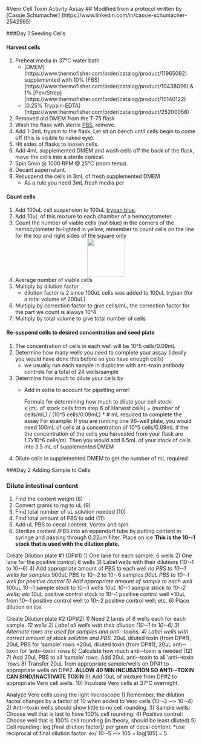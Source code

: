 #Vero Cell Toxin Activity Assay 
## Modified from a protocol written by [Cassie Schumacher] (https://www.linkedin.com/in/cassie-schumacher-2542595)

###Day 1 Seeding Cells

#### Harvest cells
1. Preheat media in 37°C water bath
	* [DMEM] (https://www.thermofisher.com/order/catalog/product/11965092) supplemented with 10% [FBS] (https://www.thermofisher.com/order/catalog/product/10438026) & 1% [Pen/Strep] (https://www.thermofisher.com/order/catalog/product/15140122)
	* [0.25% Trypsin-EDTA] (https://www.thermofisher.com/order/catalog/product/25200056)
2. Removed old DMEM from  the T‐75 flask 
3. Wash the flask with sterile [PBS](https://www.thermofisher.com/order/catalog/product/10010023), remove.
3. Add 1-2mL trypsin to the flask. Let sit on bench until cells begin to come off (this is visible to naked eye).
4. Hit sides of flasks to loosen cells. 
5. Add 4mL supplemented DMEM and wash cells off the back of the flask, move the cells into a sterile conical.
5. Spin 5min @ 1000 RPM @ 25°C (room temp).
5. Decant supernatant.
6. Resuspend the cells in 3mL of fresh supplemented DMEM
	+ As a rule you need 3mL fresh media per 

#### Count cells
1.	Add 100uL cell suspension to 100uL [trypan blue](https://www.thermofisher.com/order/catalog/product/15250061).
2.	Add 10uL of this mixture to each chamber of a hemocytometer.
3. Count the number of viable cells (not blue) in the corners of the hemocytometer hi-lighted in yellow, remember to count cells on the line for the top and right sides of the square only 
<div style="text-align:center"><img src ="https://raw.githubusercontent.com/jlleslie/Intraspecific_Competition/master/images/hemocytometer%20.jpg?token=AJ8FtmENFoUvGmGF60p-ObMPR70sglj9ks5XoJiRwA%3D%3D" width="100" height="100" /></div> 
4.	Average number of viable cells
5.	Multiply by dilution factor 
	+ dilution factor is 2 since 100uL cells was added to 100uL trypan (for a total volume of 200uL)
6.	Multiply by correction factor to give cells/mL, the correction factor for the part we count is always 10^4
7.	Multiply by total volume to give total number of cells

#### Re-suspend cells to desired concentration and seed plate 
1. The concentration of cells in each well will be 10^5 cells/0.09mL 
2. Determine how many wells you need  to complete your assay (ideally you would have done this before so you have enough cells)
	+ we usually run each sample in duplicate with anti-toxin antibody controls for a total of 24 wells/sample
3.	Determine how much to dilute your cells by 
 	+ Add in extra to account for pipetting error! 
 
	
		Formula for determining how much to dilute your cell stock:   
		x (mL of stock cells from step 6 of Harvest cells) = (number of cells/mL) / (10^5 cells/0.09mL) * # mL required to complete the assay 
		For example: If you are running one 96-well plate, you would need  100mL of cells at a concentration of 10^5 cells/0.09mL 
		if the the concentration of the cells you harvested from your flask are 1.7x10^6 cells/mL 
		Then you would add 6.5mL of your stock of cells into 3.5 mL of supplemented DMEM 
 	
3.	Dilute cells in supplemented DMEM to get the number of mL required 


###Day 2 Adding Sample to Cells 

### Dilute intestinal content 
1)	Find the content weight (8)
2)	Convert grams to mg to uL (9)
3)	Find total number of uL solution needed (10)
4)	Find total amount of PBS to add (11):
5)	Add uL PBS to cecal content. Vortex and spin.
6)	Sterilize content /PBS into an eppendorf tube by putting content in syringe and passing through 0.22um filter. Place on ice
**This is the 10-­‐1 stock that is used with the dilution plate.**

Create Dilution plate #1 (DP#1)
1)	One lane for each sample; 6 wells
2)	One lane for the positive control; 6 wells
3)	Label wells with their dilutions (10-­‐1  to 10-­‐6)
4)	Add appropriate amount of PBS to each well
*no PBS to 10-­‐1  wells for samples
*900uL PBS to 10-­‐2  to 10-­‐6  samples
*90uL PBS to 10-­‐1  well for positive control
5)	Add appropriate amount of sample to each well
*100uL 10-­‐1  sample  stock to 10-­‐1  wells
*10uL 10-­‐1  sample  stock to  10-­‐2  wells; etc
*10uL positive control stock to 10-­‐1  positive control well
*10uL from 10-­‐1  positive control well to 10-­‐2  positive control well; etc.
6)	Place dilution on ice.

Create Dilution plate #2 (DP#2)
1)	Need 2 lanes of 6 wells each for each sample.
*12 wells
2)	Label all wells with their dilution (10-­‐1  to 10-­‐6)
3)	Alternate rows are used for samples and anti-­‐toxins.
4)	Label wells with correct amount of stock solution and PBS.
*20uL diluted toxin (from DP#1), 20uL PBS for 'sample' rows
*20uL diluted toxin (from DP#1), 20uL anti-­‐toxin for 'anti-­‐toxin' rows
6)	Calculate how much anti-­‐toxin is needed (12)
7)	Add 20uL PBS to all 'sample' rows.
Add 20uL anti-­‐toxin to all 'anti-­‐toxin 'rows
8)	Transfer 20uL from appropriate sample/wells on DP#1 to appropriate wells  on DP#2.
**ALLOW 40 MIN INCUBATION SO ANTI-­‐TOXIN CAN BIND/INACTIVATE TOXIN**
9)	Add 10uL of mixture from DP#2 to appropriate Vero cell wells.
10)	Incubate Vero cells at 37°C overnight.

Analyze Vero cells using the light microscope
1)	Remember, the dilution factor changes by a factor of 10 when added to Vero cells (10-­‐3  -­‐> 10-­‐4)
2)	Anti-­‐toxin wells should show little to no cell rounding.
3)	Sample wells: Choose well that is last to have 100% cell rounding.
4)	Positive control: Choose well that is 100% cell rounding (in theory, should be least diluted)
5)	Cell rounding: log [final dilution factor]/ per gram of cecal content.
*use reciprocal of final dilution factor: ex/ 10-­‐5   -­‐>  105  = log[105] = 5
